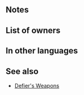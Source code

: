 {{Weapon Infobox
|tagid=SID_フローズンパフェ
|weaponName=Peachy Parfait
|image=wep_mg057
|weaponType=Red Tome
|might=8
|range=2
|effect=At start of combat, if foe's HP ≥ 75%, grants Res+5 to unit and inflicts Res-5 on foe during combat, and also, if foe has Res bonus, grants bonus to unit's Res and inflicts penalty on foe's Res during combat = current bonus on foe's Res. Calculates each stat bonus independently.
|cost=200
|exclusive=0
|statModifiers=0,8,0,0,0
|required=Elfire;Ruin
|next=
|promotionRarity=5
|promotionTier=1
|intID=2610
|sort=92000
|value=11
|timingID=1
|abilityID=243
|limit1ID=53
|properties=
}}
==Notes==
{{TemporaryBufffromBonus|source=foe}}
{{TemporaryDebufffromBonus|source=foe}}
==List of owners==
{{Skill Hero List}}
==In other languages==
{{OtherLanguages
|japanese=フローズンパフェ
|german=Pfirsichparfait
|spanishEU=Postre helado
|spanishLA=Postre helado
|french=Parfait pêche
|italian=Semifreddo
|chineseTW=冰涼聖代
|portuguese=Doce perfeito
}}
==See also==
{{See also skills|cond=Description LIKE '%if foe has%bonus%grants%inflicts%' AND Exclusive='1' AND WikiName NOT LIKE '%defier%'}}
* [[Skill families/Weapons#Defier's|Defier's Weapons]]
{{Weapons Navbox}}